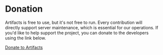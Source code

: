 
# Donation
Artifacts is free to use, but it's not free to run. Every contribution will directly support server maintenance, which is essential for our operations. If you'd like to help support the project, you can donate to the developers using the link below.

[Donate to Artifacts](https://www.paypal.com/donate/?hosted_button_id=H65954RZKKEJW)
 